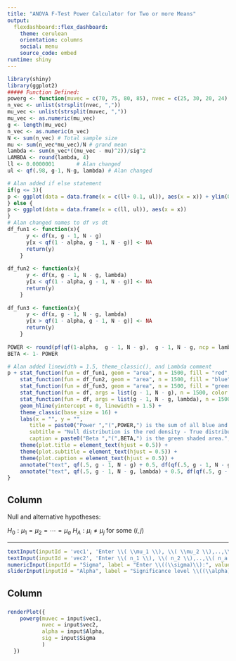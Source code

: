 ```yaml
---
title: "ANOVA F-Test Power Calculator for Two or more Means"
output: 
  flexdashboard::flex_dashboard:
    theme: cerulean
    orientation: columns
    social: menu
    source_code: embed
runtime: shiny
---
```




```r
library(shiny)
library(ggplot2)
##### Function Defined:
powerg <- function(muvec = c(70, 75, 80, 85), nvec = c(25, 30, 20, 24), sig = 15, alpha = 0.05){
n_vec <- unlist(strsplit(nvec, ","))
mu_vec <- unlist(strsplit(muvec, ","))
mu_vec <- as.numeric(mu_vec)
g <- length(mu_vec)
n_vec <- as.numeric(n_vec)
N <- sum(n_vec) # Total sample size
mu <- sum(n_vec*mu_vec)/N # grand mean
lambda <- sum(n_vec*((mu_vec - mu)^2))/sig^2
LAMBDA <- round(lambda, 4)
ll <- 0.0000001       # Alan changed
ul <- qf(.98, g-1, N-g, lambda) # Alan changed

# Alan added if else statement
if(g <= 3){
p <- ggplot(data = data.frame(x = c(ll+ 0.1, ul)), aes(x = x)) + ylim(0, 1)
} else {
p <- ggplot(data = data.frame(x = c(ll, ul)), aes(x = x))   
}
# Alan changed names to df vs dt
df_fun1 <- function(x){
      y <- df(x, g - 1, N - g)
      y[x < qf(1 - alpha, g - 1, N - g)] <- NA
      return(y)
    }
    
df_fun2 <- function(x){
      y <- df(x, g - 1, N - g, lambda)
      y[x < qf(1 - alpha, g - 1, N - g)] <- NA
      return(y)
    } 
    
df_fun3 <- function(x){
      y <- df(x, g - 1, N - g, lambda)
      y[x > qf(1 - alpha, g - 1, N - g)] <- NA
      return(y)
    }
    
POWER <- round(pf(qf(1-alpha,  g - 1, N - g),  g - 1, N - g, ncp = lambda, lower.tail = FALSE), 4)
BETA <- 1- POWER

# Alan added linewidth = 1.5, theme_classic(), and Lambda comment  
p + stat_function(fun = df_fun1, geom = "area", n = 1500, fill = "red", alpha = 0.95) +
    stat_function(fun = df_fun2, geom = "area", n = 1500, fill = "blue", alpha = 0.4) +
    stat_function(fun = df_fun3, geom = "area", n = 1500, fill = "green", alpha = 0.5) +
    stat_function(fun = df, args = list(g - 1, N - g), n = 1500, color = "red", linewidth = 1.5) +
    stat_function(fun = df, args = list(g - 1, N - g, lambda), n = 1500, color = "blue", linewidth = 1.5) +
    geom_hline(yintercept = 0, linewidth = 1.5) +
    theme_classic(base_size = 16) +
    labs(x = "", y = "", 
       title = paste0("Power ","(",POWER,") is the sum of all blue and purple shaded areas"),
       subtitle = "Null distribution is the red density - True distribution is the blue density",
       caption = paste0("Beta ","(",BETA,") is the green shaded area.", " Lambda ", "(",LAMBDA,") is the statistical difference.") ) +
    theme(plot.title = element_text(hjust = 0.5)) + 
    theme(plot.subtitle = element_text(hjust = 0.5)) + 
    theme(plot.caption = element_text(hjust = 0.5)) +
    annotate("text", qf(.5, g - 1, N - g) + 0.5, df(qf(.5, g - 1, N - g), g - 1, N - g) + 0.05, label = expression(F["a - 1, N - a"]), color = "red", parse = TRUE) + 
    annotate("text", qf(.5, g - 1, N - g, lambda) + 0.5, df(qf(.5, g - 1, N - g, lambda), g - 1, N - g, lambda) + 0.05, label = expression(F["a - 1, N - a, lambda"]), color = "blue", parse = TRUE) 
}
```


Column {.sidebar}
-----------------

Null and alternative hypotheses:

$H_0: \mu_1 = \mu_2 = \cdots = \mu_a$
$H_A: \mu_i \neq \mu_j$ for some ($i, j$)

---

```r

textInput(inputId = 'vec1', 'Enter \\( \\mu_1 \\), \\( \\mu_2 \\),..,\\( \\mu_a \\) (comma delimited) for \\(H_A\\):', "70, 75, 80, 85")
textInput(inputId = 'vec2', 'Enter \\( n_1 \\), \\( n_2 \\),..,\\( n_a \\) (comma delimited):', "20, 25, 22, 31")
numericInput(inputId = "Sigma", label = "Enter \\((\\sigma)\\):", value = 15, min = 0.001, max = 100000, step = 1)
sliderInput(inputId = "Alpha", label = "Significance level \\((\\alpha)\\)- red/purple shading in the null distribution:", min = 0.01, max = 0.25, value = 0.05, step = 0.01)
```



Column
-------

### 

```r
renderPlot({
    powerg(muvec = input$vec1,
           nvec = input$vec2,
           alpha = input$Alpha,
           sig = input$Sigma
           )
  })
```


